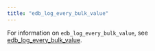```yaml
---
title: "edb_log_every_bulk_value"
---
```


<div id="edb_log_every_bulk_value" class="registered_link"></div>

For information on `edb_log_every_bulk_value`, see [edb_log_every_bulk_value](../06_reporting_and_logging_what_to_log/#edb_log_every_bulk_value_1).
